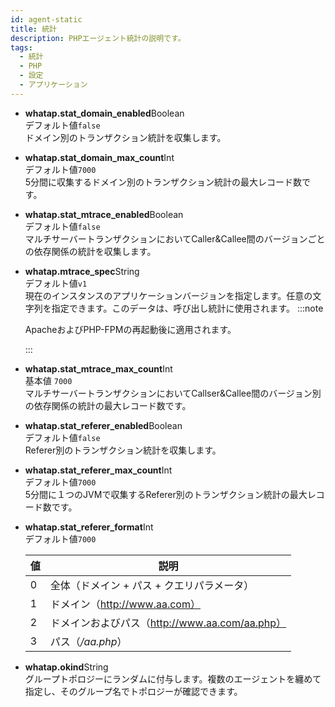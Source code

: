 ```yaml
---
id: agent-static
title: 統計
description: PHPエージェント統計の説明です。
tags:
  - 統計
  - PHP
  - 設定
  - アプリケーション
---
```


-   **whatap.stat_domain_enabled**<span class='type'>Boolean</span><br/>
      デフォルト値`false`<br/>
      ドメイン別のトランザクション統計を収集します。

-   **whatap.stat_domain_max_count**<span class='type'>Int</span><br/>
      デフォルト値`7000`<br/>
      5分間に収集するドメイン別のトランザクション統計の最大レコード数です。

-   **whatap.stat_mtrace_enabled**<span class='type'>Boolean</span><br/>
      デフォルト値`false`<br/>
      マルチサーバートランザクションにおいてCaller&Callee間のバージョンごとの依存関係の統計を収集します。

-   **whatap.mtrace_spec**<span class='type'>String</span><br/>
        デフォルト値`v1`<br/>
        現在のインスタンスのアプリケーションバージョンを指定します。任意の文字列を指定できます。このデータは、呼び出し統計に使用されます。 
    :::note

    ApacheおよびPHP-FPMの再起動後に適用されます。

    :::

-   **whatap.stat_mtrace_max_count**<span class='type'>Int</span><br/>
      基本値 `7000`<br/>
      マルチサーバートランザクションにおいてCallser&Callee間のバージョン別の依存関係の統計の最大レコード数です。

-   **whatap.stat_referer_enabled**<span class='type'>Boolean</span><br/>
      デフォルト値`false`<br/>
      Referer別のトランザクション統計を収集します。

-   **whatap.stat_referer_max_count**<span class='type'>Int</span><br/>
      デフォルト値`7000`<br/>
      5分間に１つのJVMで収集するReferer別のトランザクション統計の最大レコード数です。

<!-- 문의 남김 .. 해결-->

-   **whatap.stat_referer_format**<span class='type'>Int</span><br/>
      デフォルト値`7000`<br/>

    | 値 | 説明                                  |
    | - | ----------------------------------- |
    | 0 | 全体（ドメイン + パス + クエリパラメータ）            |
    | 1 | ドメイン（http://www.aa.com）             |
    | 2 | ドメインおよびパス（http://www.aa.com/aa.php） |
    | 3 | パス（_/aa.php_）                       |

<!-- 기본값 "" none? .. 해결-->

-   **whatap.okind**<span class='type'>String</span><br/>
      グループトポロジーにランダムに付与します。複数のエージェントを纏めて指定し、そのグループ名でトポロジーが確認できます。
